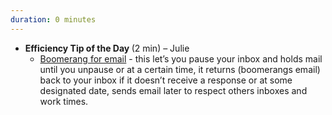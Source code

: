 ```yaml
---
duration: 0 minutes
---
```


- **Efficiency Tip of the Day ** (2 min) – Julie
  - [Boomerang for email](https://www.boomeranggmail.com/) - this let’s you pause your inbox and holds mail until you unpause or at a certain time, it returns (boomerangs email) back to your inbox if it doesn’t receive a response or at some designated date, sends email later to respect others inboxes and work times.  